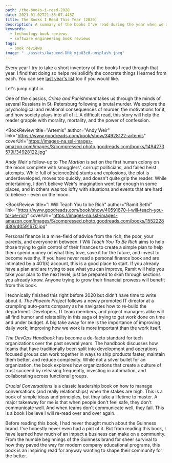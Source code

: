 ```yaml
---
path: /the-books-i-read-2020
date: 2021-01-02T21:38:07.445Z
title: The Books I Read This Year (2020)
description: A summary of the books I've read during the year when we all watched Netflix.
keywords:
  - technology book reviews
  - software engineering book reviews
tags:
  - book reviews
image: "../assets/kazuend-DHk_mju83z0-unsplash.jpeg"
---
```

Every year I try to take a short inventory of the books I read through that year. I find that doing so helps me solidify the concrete things I learned from each. You can see [last year's list](https://dangoslen.me/blog/the-books-i-read-this-year-2019/) too if you would like.

Let's jump right in.


<BookReview
  title="Crime and Punishment"
  author="Fyodor Dostoyevsky"
  link="https://www.goodreads.com/book/show/7144.Crime_and_Punishment"
  coverUrl="https://images-na.ssl-images-amazon.com/images/S/compressed.photo.goodreads.com/books/1382846449i/7144.jpg">

One of the classics, *Crime and Punishment* takes us through the minds of several Russians in St. Petersburg following a brutal murder. We explore the psychological and relational consequences of murder, the motivations for it, and how society plays into all of it. A difficult read, this story will help the reader grapple with morality, mortality, and the power of confession.

</BookReview>

<BookReview
  title="Artemis"
  author="Andy Weir"
  link="https://www.goodreads.com/book/show/34928122-artemis"
  coverUrl="https://images-na.ssl-images-amazon.com/images/S/compressed.photo.goodreads.com/books/1494273579i/34928122.jpg"
>
Andy Weir's follow-up to *The Martian* is set on the first human colony on the moon complete with smugglers', corrupt politicians, and failed heist attempts. While full of science(ish) stunts and explosions, the plot is underdeveloped, moves too quickly, and doesn't quite grip the reader. While entertaining, I don't believe Weir's imagination went far enough in some places, and in others was too lofty with situations and events that are hard to believe - even on the moon.

</BookReview>

<BookReview 
  title="I Will Teach You to be Rich"
  author="Ramit Sethi"
  link="https://www.goodreads.com/book/show/40591670-i-will-teach-you-to-be-rich"
  coverUrl="https://images-na.ssl-images-amazon.com/images/S/compressed.photo.goodreads.com/books/1552228430i/40591670.jpg"
>

Personal finance is a mine-field of advice from the rich, the poor, your parents, and everyone in between. *I Will Teach You To Be Rich* aims to help those trying to gain control of their finances to create a simple plan to help them spend money on what they love, save it for the future, and invest to become wealthy. If you have never read a personal finance book and are intimated by a 401(k) account, this is a good place to start. If you already have a plan and are trying to see what you can improve, Ramit will help you take your plan to the next level; just be prepared to skim through sections you already know. Anyone trying to grow their financial prowess will benefit from this book.

</BookReview>

<BookReview 
  title="The Phoenix Project"
  author="Gene Kim et al"
  link="https://www.goodreads.com/book/show/17255186-the-phoenix-project"
  coverUrl="https://images-na.ssl-images-amazon.com/images/S/compressed.photo.goodreads.com/books/1361113128i/17255186.jpg">

I technically finished this right before 2020 but didn't have time to write about it. *The Phoenix Project* follows a newly promoted IT director at a crumpling auto-parts company as he navigates how to re-build the department. Developers, IT team members, and project managers alike will all find humor and relatability in this saga of trying to get work done on time and under budget. A big take away for me is the importance of improving daily work; improving how we work is more important than the work itself.

</BookReview>

<BookReview
  title="The DevOps Handbook"
  author="Gene Kim et al"
  link="https://www.goodreads.com/book/show/26083308-the-devops-handbook"
  coverUrl="https://images-na.ssl-images-amazon.com/images/S/compressed.photo.goodreads.com/books/1473461230i/26083308.jpg">

*The DevOps Handbook* has become a de-facto standard for tech organizations over the past several years. The handbook discusses how teams that have traditionally been split into development and operations focused groups can work together in ways to ship products faster, maintain them better, and reduce complexity. While not a silver bullet for an organization, the book explores how organizations that create a culture of trust succeed by releasing frequently, investing in automation, and collaborating across functional groups.

</BookReview>

<BookReview 
  title="Crucial Conversations"
  author="Kerry Patterson et al"
  link="https://www.goodreads.com/book/show/15014.Crucial_Conversations"
  coverUrl="https://images-na.ssl-images-amazon.com/images/S/compressed.photo.goodreads.com/books/1497193248i/15014.jpg">

*Crucial Conversations* is a classic leadership book on how to manage conversations (and really relationships) when the stakes are high. This is a book of simple ideas and principles, but they take a lifetime to master. A major takeaway for me is that when people don't feel safe, they don't communicate well. And when teams don't communicate well, they fail. This is a book I believe I will re-read over and over again.

</BookReview>

<BookReview 
  title="The Search for God and Guinness"
  author="Stephen Mansfield"
  link="https://www.goodreads.com/book/show/6906125-the-search-for-god-and-guinness"
  coverUrl="https://images-na.ssl-images-amazon.com/images/S/compressed.photo.goodreads.com/books/1380856624i/6906125.jpg">

Before reading this book, I had never thought much about the Guinness brand. I've honestly never even had a pint of it. But from reading this book, I have learned how much of an impact a business can make on a community. From the humble beginnings of the Guinness brand for sheer survival to how they paved the way for modern company educational programs, this book is an inspiring read for anyway wanting to shape their community for the better.

</BookReview>